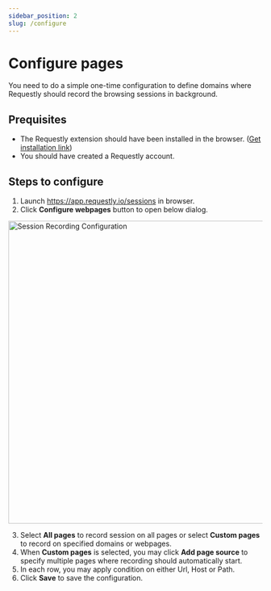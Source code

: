 ```yaml
---
sidebar_position: 2
slug: /configure  
---
```


# Configure pages

You need to do a simple one-time configuration to define domains where Requestly should record the browsing sessions in background.

## Prequisites

- The Requestly extension should have been installed in the browser. ([Get installation link](https://requestly.io/downloads))
- You should have created a Requestly account.

## Steps to configure

1. Launch https://app.requestly.io/sessions in browser.
2. Click **Configure webpages** button to open below dialog.

<img src="/img/docs/session-recording/configuration.png" alt="Session Recording Configuration" width="600" />

3. Select **All pages** to record session on all pages or select **Custom pages** to record on specified domains or webpages.
4. When **Custom pages** is selected, you may click **Add page source** to specify multiple pages where recording should automatically start.
5. In each row, you may apply condition on either Url, Host or Path. 
6. Click **Save** to save the configuration.
